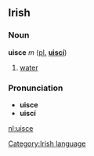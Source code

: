==Irish==
===Noun===
'''uisce''' ''m'' ([[plural|pl.]] '''[[uiscí]]''')

#[[water]]

===Pronunciation===
*'''uisce''' {{IPA|[&#712;i&#643;k&#690;&#601;]}}
*'''uiscí''' {{IPA|[&#712;i&#643;k&#690;i&#720;]}}

[[Category:Irish language]]

[[nl:uisce]]